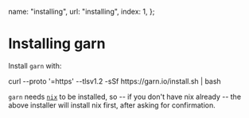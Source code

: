   name: "installing",
  url: "installing",
  index: 1,
};

# Installing garn

Install `garn` with:

<BashSnippetToCopy >
  curl --proto '=https' --tlsv1.2 -sSf https://garn.io/install.sh | bash
</BashSnippetToCopy>

`garn` needs [`nix`](https://nixos.org/) to be installed, so -- if you don't have nix already -- the above installer
will install nix first, after asking for confirmation.
